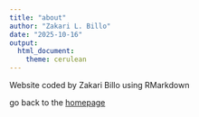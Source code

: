 ```yaml
---
title: "about"
author: "Zakari L. Billo"
date: "2025-10-16"
output: 
  html_document:
    theme: cerulean
---
```


Website coded by Zakari Billo using RMarkdown 

go back to the [homepage](index.html)